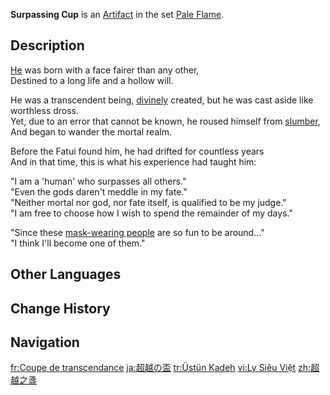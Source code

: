 {{Artifact Infobox
|image = Item Surpassing Cup.png
|set   = Pale Flame
|piece = Goblet of Eonothem
}}
{{Description|An intricately-made cup. Its appearance betrays nothing of its age to an observer.}}
'''Surpassing Cup''' is an [[Artifact]] in the set [[Pale Flame]].

==Description==
[[The Balladeer|He]] was born with a face fairer than any other,<br>Destined to a long life and a hollow will.

He was a transcendent being, [[Ei|divinely]] created, but he was cast aside like worthless dross.<br>Yet, due to an error that cannot be known, he roused himself from [[Shakkei Pavilion|slumber]],<br>And began to wander the mortal realm.

Before the Fatui found him, he had drifted for countless years<br>And in that time, this is what his experience had taught him:

"I am a 'human' who surpasses all others."<br>"Even the gods daren't meddle in my fate."<br>"Neither mortal nor god, nor fate itself, is qualified to be my judge."<br>"I am free to choose how I wish to spend the remainder of my days."

"Since these [[Fatui|mask-wearing people]] are so fun to be around..."<br>"I think I'll become one of them."

==Other Languages==
{{Other Languages
|en       = Surpassing Cup
|zhs      = 超越之盏
|zhs_rm   = Chāoyuè zhī Zhǎn
|zht      = 超越之盞
|zht_rm   = Chāoyuè zhī Zhǎn
|zh_tl    = Small Cup of Surpassing
|ja       = 超越の盃
|ja_rm    = Chouetsu no Sakazuki
|ja_tl    = Transcendental Cup
|ko       = 초월의 잔
|ko_rm    = Chowol-ui Jan
|ko_tl    = Cup of Transcendence
|es       = Cáliz de la Trascendencia
|es_tl    = Chalice of Transcendence
|fr       = Coupe de transcendance
|fr_tl    = Goblet of Transcendence
|ru       = Превосходящая чаша
|ru_tl    = Surpassing Cup
|th       = Surpassing Cup
|vi       = Ly Siêu Việt
|vi_tl    = 
|de       = Kelch der Überbietung
|de_tl    = Cup of Surpassing
|id       = Surpassing Cup
|pt       = Taça da Superação
|pt_tl    = 
|tr       = Üstün Kadeh
|tr_tl    = Superior Chalice
|it       = Calice della trascendenza
|it_tl    = Goblet of Transcendence
}}

==Change History==
{{Change History|1.5}}

==Navigation==
{{Artifact Set Navbox|Pale Flame}}

[[fr:Coupe de transcendance]]
[[ja:超越の盃]]
[[tr:Üstün Kadeh]]
[[vi:Ly Siêu Việt]]
[[zh:超越之盞]]